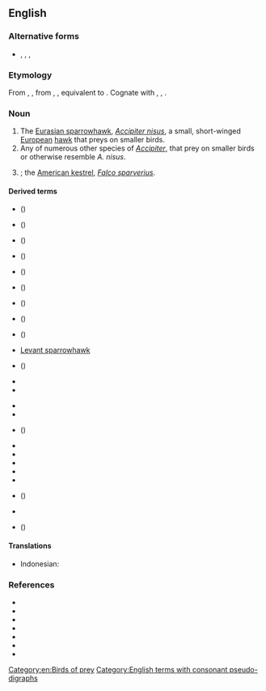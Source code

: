 {{also|sparrow hawk}}
==English==
{{wikipedia|dab=Sparrowhawk (disambiguation)}}

===Alternative forms===
* {{l|en|sparrow-hawk}}, {{l|en|sparrow hawk}}, {{l|en|sparhawk}}, {{l|en|spar-hawk}}

===Etymology===
{{PIE root|en|keh₂p}}
From {{etyl|enm|en}} {{m|enm|sparhauk}}, {{m|enm|sperhauk}}, from {{etyl|ang|en}} {{m|ang|spearhafoc}}, {{m|ang|spearhabuc||sparrow-hawk}}, equivalent to {{compound|en|sparrow|hawk}}. Cognate with {{cog|da|spurvehøg||sparrowhawk}}, {{cog|sv|sparvhök||sparrowhawk}}, {{cog|is|sparrhaukur||sparrowhawk}}.

===Noun===
{{en-noun}}

# The [[Eurasian sparrowhawk]], ''[[Accipiter nisus]]'', a small, short-winged [[European]] [[hawk]] that preys on smaller birds.
# Any of numerous other species of ''[[Accipiter]]'', that prey on smaller birds or otherwise resemble ''A. nisus''.
# {{alternative form of|sparrow hawk|lang=en}}; the [[American kestrel]], ''[[Falco sparverius]]''.

====Derived terms====
{{rel-top|terms derived from sparrowhawk}}
* {{vern|African little sparrowhawk}} (''{{ll|mul|Accipiter minullus}}'')
* {{vern|American sparrowhawk}} (''{{ll|mul|Falco sparverius}}'')
* {{vern|black sparrowhawk}} (''{{ll|mul|Accipiter melanoleucus}}'')
* {{l|en|chestnut-flanked sparrowhawk}} (''{{ll|mul|Accipiter castanilius}}'')
* {{vern|collared sparrowhawk}} (''{{ll|mul|Accipiter cirrocephalus}}'')
* {{vern|dwarf sparrowhawk}} (''{{ll|mul|Accipiter nanus}}'')
* {{vern|Frances’s sparrowhawk}} (''{{ll|mul|Accipiter francesiae}}'')
* {{vern|imitator sparrowhawk}} (''{{ll|mul|Accipiter imitator}}'')
* {{vern|Japanese sparrowhawk}} (''{{ll|mul|Accipiter gularis}}'')
* [[Levant sparrowhawk]]
* {{vern|little sparrowhawk}} (''{{ll|mul|Accipiter minullus}}'')
* {{vern|Madagascan sparrowhawk}}
* {{vern|New Britain sparrowhawk}}
{{rel-mid}}
* {{vern|Nicobar sparrowhawk}}
* {{vern|Ovambo sparrowhawk}}
* {{vern|red-thighed sparrowhawk}} (''{{ll|mul|Accipiter erythropus}}'')
* {{vern|rufous-breasted sparrowhawk}}
* {{vern|rufous-chested sparrowhawk}}
* {{vern|rufous-necked sparrowhawk}}
* {{vern|slaty-backed sparrowhawk}}
* {{vern|slaty-mantled sparrowhawk}}
* {{vern|small sparrowhawk}} (''{{ll|mul|Accipiter nanus}}'')
* {{vern|vinous-breasted sparrowhawk}}
* {{vern|western little sparrowhawk}} (''{{ll|mul|Accipiter erythropus}}'')
{{rel-bottom}}

====Translations====
{{trans-see|Eurasian sparrowhawk}}

{{trans-top|any of many other species of ''Accipiter''}}
{{trans-mid}}
* Indonesian: {{t|id|elang-alap}}
{{trans-bottom}}

===References===
* {{pedia|Sparrowhawk}}
* {{pedia|Eurasian sparrowhawk}}
* {{pedialite|American kestrel}}
* {{specieslite|Accipiter nisus|i=1}}
* {{specieslite|Falco sparverius|i=1}}
* {{comcatlite|Accipiter nisus|i=1}}
* {{comcatlite|Falco sparverius|i=1}}

[[Category:en:Birds of prey]]
[[Category:English terms with consonant pseudo-digraphs]]
